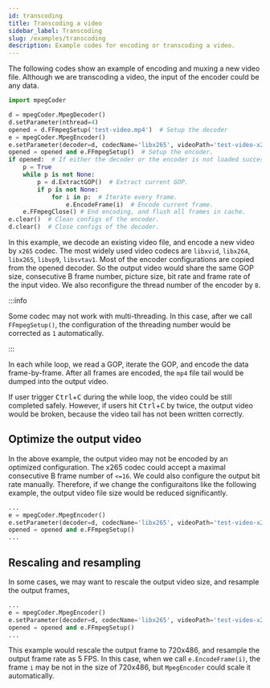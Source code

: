 ```yaml
---
id: transcoding
title: Transcoding a video
sidebar_label: Transcoding
slug: /examples/transcoding
description: Example codes for encoding or transcoding a video.
---
```



The following codes show an example of encoding and muxing a new video file. Although we are transcoding a video, the input of the encoder could be any data.

```python {12,14-15} title="transcoding.py"
import mpegCoder

d = mpegCoder.MpegDecoder()
d.setParameter(nthread=4)
opened = d.FFmpegSetup('test-video.mp4')  # Setup the decoder
e = mpegCoder.MpegEncoder()
e.setParameter(decoder=d, codecName='libx265', videoPath='test-video-x265.mp4', nthread=8)  # inherit most of parameters from the decoder.
opened = opened and e.FFmpegSetup()  # Setup the encoder.
if opened:  # If either the decoder or the encoder is not loaded successfully, do not continue.
    p = True
    while p is not None:
        p = d.ExtractGOP()  # Extract current GOP.
        if p is not None:
            for i in p:  # Iterate every frame.
                e.EncodeFrame(i)  # Encode current frame.
    e.FFmpegClose() # End encoding, and flush all frames in cache.
e.clear()  # Clean configs of the encoder.
d.clear()  # Close configs of the decoder.
```

In this example, we decode an existing video file, and encode a new video by `x265` codec. The most widely used video codecs are `libxvid`, `libx264`, `libx265`, `libvp9`, `libsvtav1`. Most of the encoder configurations are copied from the opened decoder. So the output video would share the same GOP size, consecutive B frame number, picture size, bit rate and frame rate of the input video. We also reconfigure the thread number of the encoder by `8`.

:::info

Some codec may not work with multi-threading. In this case, after we call `FFmpegSetup()`, the configuration of the threading number would be corrected as `1` automatically.

:::

In each while loop, we read a GOP, iterate the GOP, and encode the data frame-by-frame. After all frames are encoded, the `mp4` file tail would be dumped into the output video.

If user trigger <kbd>Ctrl</kbd>+<kbd>C</kbd> during the while loop, the video could be still completed safely. However, if users hit <kbd>Ctrl</kbd>+<kbd>C</kbd> by twice, the output video would be broken, because the video tail has not been written correctly.

## Optimize the output video

In the above example, the output video may not be encoded by an optimized configuration. The x265 codec could accept a maximal consecutive B frame number of `<=16`. We could also configure the output bit rate manually. Therefore, if we change the configuraitons like the following example, the output video file size would be reduced significantly.

```python {3}
...
e = mpegCoder.MpegEncoder()
e.setParameter(decoder=d, codecName='libx265', videoPath='test-video-x265.mp4', GOPSize=24, maxBframe=16, bitRate=48.0, nthread=8)
opened = opened and e.FFmpegSetup()
...
```

## Rescaling and resampling

In some cases, we may want to rescale the output video size, and resample the output frames,

```python {3}
...
e = mpegCoder.MpegEncoder()
e.setParameter(decoder=d, codecName='libx265', videoPath='test-video-x265.mp4', width=720, height=486, frameRate=(5, 1), nthread=8)
opened = opened and e.FFmpegSetup()
...
```

This example would rescale the output frame to 720x486, and resample the output frame rate as 5 FPS. In this case, when we call `e.EncodeFrame(i)`, the frame `i` may be not in the size of 720x486, but `MpegEncoder` could scale it automatically.
